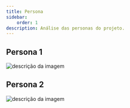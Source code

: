 ```yaml
---
title: Persona
sidebar:
    order: 1
description: Análise das personas do projeto.
---
```


## Persona 1
![descrição da imagem](docs/src/assets/Persona1.png)

## Persona 2
![descrição da imagem](docs/src/assets/Persona2.png)
